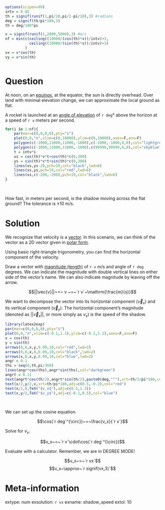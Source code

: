 ```r
options(scipen=99)
intv = 0.05
th = signif(runif(1,pi/10,pi/2-pi/10),3) #radians
deg = signif(th/pi*180,3)
th = deg/180*pi

v = signif(runif(1,2000,5000),3) #m/s
nf = min(c(ceiling((10000/(cos(th)*v))/intv)+3,
           ceiling((10000/(sin(th)*v))/intv)+3)
         )
vx = v*cos(th)
vy = v*sin(th)



```

Question
========

At noon, on an [equinox](https://en.wikipedia.org/wiki/Equinox), at the equator, the sun is directly overhead. Over land with minimal elevation change, we can approximate the local ground as flat.

A rocket is launched at an [angle of elevation](https://en.wikipedia.org/wiki/Elevation_(ballistics)) of `r deg`° above the horizon at a speed of `r v` meters per second.

```r
for(i in 1:nf){
    par(mar=c(0,0,0,0),pty="s")
    plot(0,0,"n",xlim=c(0,10000),ylim=c(0,10000),axes=F,ann=F)
    polygon(c(-1000,11000,11000,-1000),c(-1000,-1000,0,0),col="lightgrey")
    polygon(c(-1000,11000,11000,-1000),c(99999,99999,0,0),col="skyblue")
    t = intv*i
    xs = cos(th)*v*t+cos(th)*c(0,300)
    ys = sin(th)*v*t+sin(th)*c(0,300)
    lines(xs,ys-20,pch=19,col="black",lwd=6)
    lines(xs,ys,pch=19,col="red",lwd=6)
    lines(xs,c(-200,-200),pch=19,col="black",lwd=6)
}
```
\

How fast, in meters per second, is the shadow moving across the flat ground? The tolerance is $\pm 10$ m/s.


Solution
========

We recognize that velocity is a [vector](https://en.wikipedia.org/wiki/Euclidean_vector). In this scenario, we can think of the vector as a 2D vector given in [polar form](https://en.wikipedia.org/wiki/Polar_coordinate_system).

Using basic right-triangle trigonometry, you can find the horizontal component of the velocity.

Draw a vector with [magnitude (length)](https://en.wikipedia.org/wiki/Magnitude_(mathematics)#Euclidean_vector_space) of `r v` m/s and angle of `r deg` degrees. We can indicate the magnitude with double vertical lines on either side of the vector's name. We can also indicate magnitude by leaving off the arrow.

$$||\vec{v}||~=~ v ~=~`r v`~\mathrm{\frac{m}{s}}$$

We want to decompose the vector into its horizontal component ($\vec{v}_x$) and its vertical component ($\vec{v}_y$). The horizontal component's magnitude (denoted as $||\vec{v}_x||$, or more simply as $v_x$) is the speed of the shadow.

```r
library(latex2exp)
par(mar=c(0,0,0,0),pty="s")
plot(0,0,"n",xlim=c(-0.1,1.1),ylim=c(-0.1,1.1),axes=F,ann=F)
x = cos(th)
y = sin(th)
arrows(0,0,x,y,0.09,10,col="red",lwd=2)
arrows(0,0,x,0,0.09,10,col="black",lwd=2)
arrows(x,0,x,y,0.09,10,col="blue",lwd=2)
angr = 0.1
ths = seq(0,th,pi/360)
lines(angr*cos(ths),angr*sin(ths),col="darkgreen")
angrt = 0.11
text(angrt*cos(th/2),angrt*sin(th/2),paste0(deg,"°"),srt=th/2/pi*180,col="darkgreen",adj=c(-0.1,0.5))
text(x/2,y/2,v,srt=th/pi*180,adj=c(0.5,-0.2),col="red")
text(x/2,0,TeX("$v_x$"),adj=c(0.5,1.2))
text(x,y/2,TeX("$v_y$"),adj=c(-0.1,0.5),col="blue")

```
\

We can set up the cosine equation.

$$\cos(`r deg`^{\circ})~=~\frac{v_x}{`r v`}$$

Solve for $v_x$.

$$v_x~=~`r v`\cdot\cos(`r deg`^{\circ})$$

Evaluate with a calculator. Remember, we are in DEGREE MODE!

$$v_x~=~`r vx`$$
$$v_x~\approx~`r signif(vx,3)`$$


Meta-information
============
extype: num
exsolution: `r vx`
exname: shadow_speed
extol: 10